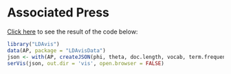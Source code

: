Associated Press
=================

[Click here](http://cpsievert.github.io/LDAvis/AP/vis) to see the result of the code below:

```r
library("LDAvis")
data(AP, package = "LDAvisData")
json <- with(AP, createJSON(phi, theta, doc.length, vocab, term.frequency))
serVis(json, out.dir = 'vis', open.browser = FALSE)
```

